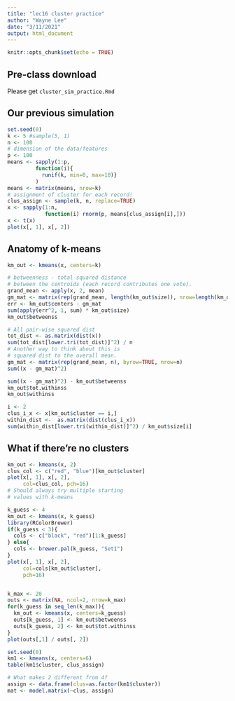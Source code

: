 ```yaml
---
title: "lec16 cluster practice"
author: "Wayne Lee"
date: "3/11/2021"
output: html_document
---
```


```r
knitr::opts_chunk$set(echo = TRUE)
```

## Pre-class download
Please get `cluster_sim_practice.Rmd`

## Our previous simulation
```r
set.seed(0)
k <- 5 #sample(5, 1)
n <- 100
# dimension of the data/features
p <- 100
means <- sapply(1:p,
         function(i){
           runif(k, min=0, max=10)}
         )
means <- matrix(means, nrow=k)
# assignment of cluster for each record!
clus_assign <- sample(k, n, replace=TRUE)
x <- sapply(1:n,
            function(i) rnorm(p, means[clus_assign[i],]))
x <- t(x)
plot(x[, 1], x[, 2])

```

## Anatomy of k-means
```r
km_out <- kmeans(x, centers=k)

# betweenness - total squared distance
# between the centroids (each record contributes one vote).
grand_mean <- apply(x, 2, mean)
gm_mat <- matrix(rep(grand_mean, length(km_out$size)), nrow=length(km_out$size), byrow=TRUE)
err <- km_out$centers - gm_mat
sum(apply(err^2, 1, sum) * km_out$size)
km_out$betweenss

# All pair-wise squared dist
tot_dist <- as.matrix(dist(x))
sum(tot_dist[lower.tri(tot_dist)]^2) / n
# Another way to think about this is
# squared dist to the overall mean.
gm_mat <- matrix(rep(grand_mean, n), byrow=TRUE, nrow=n)
sum((x - gm_mat)^2)

sum((x - gm_mat)^2) - km_out$betweenss
km_out$tot.withinss
km_out$withinss

i <- 2
clus_i_x <- x[km_out$cluster == i,]
within_dist <-  as.matrix(dist(clus_i_x))
sum(within_dist[lower.tri(within_dist)]^2) / km_out$size[i]
```

## What if there're no clusters
```r
km_out <- kmeans(x, 2)
clus_col <- c("red", "blue")[km_out$cluster]
plot(x[, 1], x[, 2],
     col=clus_col, pch=16)
# Should always try multiple starting
# values with k-means
```

```r
k_guess <- 4
km_out <- kmeans(x, k_guess)
library(RColorBrewer)
if(k_guess < 3){
  cols <- c("black", "red")[1:k_guess]
} else{
  cols <- brewer.pal(k_guess, "Set1")
}
plot(x[, 1], x[, 2],
     col=cols[km_out$cluster],
     pch=16)


k_max <- 20
outs <- matrix(NA, ncol=2, nrow=k_max)
for(k_guess in seq_len(k_max)){
  km_out <- kmeans(x, centers=k_guess)
  outs[k_guess, 1] <- km_out$betweenss
  outs[k_guess, 2] <- km_out$tot.withinss
}
plot(outs[,1] / outs[, 2])

```


```r
set.seed(0)
km1 <- kmeans(x, centers=6)
table(km1$cluster, clus_assign)

# What makes 2 different from 4?
assign <- data.frame(clus=as.factor(km1$cluster))
mat <- model.matrix(~clus, assign)




```

